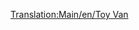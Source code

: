 [[Translation:Main/en/Toy Van]]{{Template:Vagones/Es
|Imagen=[[File:en/Toyvan.png]]
|Nombre=Vagón de Juguetes
|PrecioNormal=2.144 € (1.072 £)
|PesoNormal=21 / 23 t
|CapacidadNormal=20 juguetes
|PrecioMono="
|PesoMono=21 / 24 t
|CapacidadMono=25 juguetes
|PrecioMag="
|PesoMag="
|CapacidadMag=27 juguetes
|Descripción=El '''vagón de juguetes''' transporta [[Main/es/Juguetes|juguetes]] desde la [[Main/es/Fábrica de juguetes|fábrica de juguetes]] hasta la [[Main/es/Tienda de juguetes|tienda de juguetes]] en el clima [[Main/en/Clima/Es#Fantasía|fantasía]].
}}